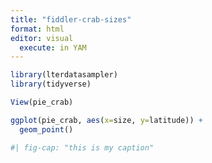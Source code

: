 ```yaml
---
title: "fiddler-crab-sizes"
format: html
editor: visual
  execute: in YAM
---
```


```r
library(lterdatasampler)
library(tidyverse)
```

```r
View(pie_crab)
```

```r
ggplot(pie_crab, aes(x=size, y=latitude)) +
  geom_point()
```

```r
#| fig-cap: "this is my caption"
```
